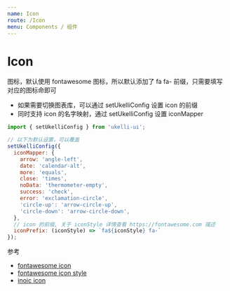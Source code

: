```yaml
---
name: Icon
route: /Icon
menu: Components / 组件
---
```



# Icon

<PropsTable of={Icon} />

<Playground>
  <Icon n="balance-scale" />
</Playground>


图标，默认使用 fontawesome 图标，所以默认添加了 fa fa- 前缀，只需要填写对应的图标命即可

- 如果需要切换图表库，可以通过 setUkelliConfig 设置 icon 的前缀
- 同时支持 icon 的名字映射，通过 setUkelliConfig 设置 iconMapper

```js static
import { setUkelliConfig } from 'ukelli-ui';

// 以下为默认设置，可以覆盖
setUkelliConfig({
  iconMapper: {
    arrow: 'angle-left',
    date: 'calendar-alt',
    more: 'equals',
    close: 'times',
    noData: 'thermometer-empty',
    success: 'check',
    error: 'exclamation-circle',
    'circle-up': 'arrow-circle-up',
    'circle-down': 'arrow-circle-down',
  },
  // icon 的前缀, 关于 iconStyle 详情查看 https://fontawesome.com 描述
  iconPrefix: (iconStyle) => `fa${iconStyle} fa-`
});
```

参考

- [fontawesome icon](https://fontawesome.com/icons?d=gallery&m=free)
- [fontawesome icon style](https://fontawesome.com)
- [inoic icon](https://ionicons.com/usage)